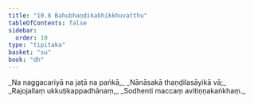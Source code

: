 ```yaml
---
title: "10.8 Bahubhaṇḍikabhikkhuvatthu"
tableOfContents: false
sidebar:
  order: 10
type: "tipitaka"
basket: "su"
book: "dh"
---
```



<DynamicBreadcrumb />

<Division number="141" book="dh">

<Paragraph number="151" type="verses" book="dh">
_Na naggacariyā na jaṭā na paṅkā,_  
_Nānāsakā thaṇḍilasāyikā vā;_  
_Rajojallaṃ ukkuṭikappadhānaṃ,_  
_Sodhenti maccaṃ avitiṇṇakaṅkhaṃ._
</Paragraph>
</Division>